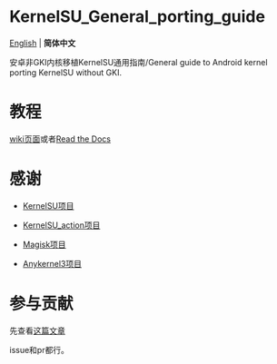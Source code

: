 # KernelSU_General_porting_guide
 [English](README.md) | **简体中文**

安卓非GKI内核移植KernelSU通用指南/General guide to Android kernel porting KernelSU without GKI.
# 教程
[wiki页面](https://github.com/dabao1955/KernelSU_General_porting_guide/wiki)或者[Read the Docs](https://kernelsu-general-porting-guide.readthedocs.io/zh_CN/latest/)
# 感谢
- [KernelSU项目](https://github.com/tiann/KernelSU)

- [KernelSU_action项目](https://github.com/xiaoleGun/KernelSU_Action)

- [Magisk项目](https://github.com/topjohnwu/Magisk)

- [Anykernel3项目](https://github.com/osm0sis/AnyKernel3)
# 参与贡献
先查看[这篇文章](CONTRIBUTING.mdx)

issue和pr都行。


